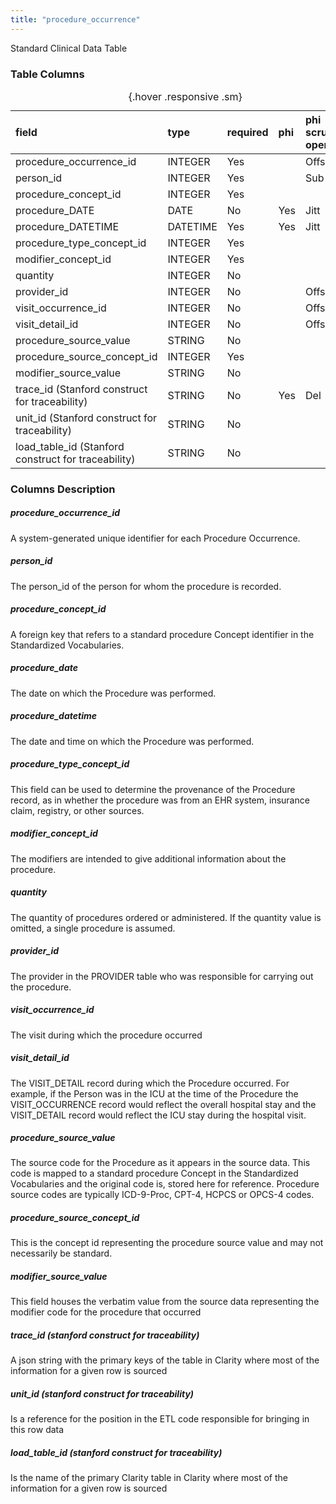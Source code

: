 ```yaml
---
title: "procedure_occurrence"
---
```


Standard Clinical Data Table

### Table Columns

| field                                               | type     | required   | phi   | phi scrubbing operation   |
|:----------------------------------------------------|:---------|:-----------|:------|:--------------------------|
| procedure_occurrence_id                             | INTEGER  | Yes        |       | Offset                    |
| person_id                                           | INTEGER  | Yes        |       | Sub                       |
| procedure_concept_id                                | INTEGER  | Yes        |       |                        |
| procedure_DATE                                      | DATE     | No         | Yes   | Jitt                      |
| procedure_DATETIME                                  | DATETIME | Yes        | Yes   | Jitt                      |
| procedure_type_concept_id                           | INTEGER  | Yes        |       |                        |
| modifier_concept_id                                 | INTEGER  | Yes        |       |                        |
| quantity                                            | INTEGER  | No         |       |                        |
| provider_id                                         | INTEGER  | No         |       | Offset                    |
| visit_occurrence_id                                 | INTEGER  | No         |       | Offset                    |
| visit_detail_id                                     | INTEGER  | No         |       | Offset                    |
| procedure_source_value                              | STRING   | No         |       |                        |
| procedure_source_concept_id                         | INTEGER  | Yes        |       |                        |
| modifier_source_value                               | STRING   | No         |       |                        |
| trace_id (Stanford construct for traceability)      | STRING   | No         | Yes   | Del                       |
| unit_id (Stanford construct for traceability)       | STRING   | No         |       |                        |
| load_table_id (Stanford construct for traceability) | STRING   | No         |       |                        |

:  {.hover .responsive .sm}

### Columns Description


##### procedure_occurrence_id

A system-generated unique identifier for each Procedure Occurrence.

##### person_id

The person_id of the person for whom the procedure is recorded.

##### procedure_concept_id

A foreign key that refers to a standard procedure Concept identifier in the Standardized Vocabularies.

##### procedure_date

The date on which the Procedure was performed.

##### procedure_datetime

The date and time on which the Procedure was performed.

##### procedure_type_concept_id

This field can be used to determine the provenance of the Procedure record, as in whether the procedure was from an EHR system, insurance claim, registry, or other sources.

##### modifier_concept_id

The modifiers are intended to give additional information about the procedure. 

##### quantity

The quantity of procedures ordered or administered. If the quantity value is omitted, a single procedure is assumed.

##### provider_id

The provider in the PROVIDER table who was responsible for carrying out the procedure.

##### visit_occurrence_id

The visit during which the procedure occurred

##### visit_detail_id

The VISIT_DETAIL record during which the Procedure occurred. For example, if the Person was in the ICU at the time of the Procedure the VISIT_OCCURRENCE record would reflect the overall hospital stay and the VISIT_DETAIL record would reflect the ICU stay during the hospital visit.

##### procedure_source_value

The source code for the Procedure as it appears in the source data. This code is mapped to a standard procedure Concept in the Standardized Vocabularies and the original code is, stored here for reference. Procedure source codes are typically ICD-9-Proc, CPT-4, HCPCS or OPCS-4 codes.

##### procedure_source_concept_id

This is the concept id representing the procedure source value and may not necessarily be standard.

##### modifier_source_value

This field houses the verbatim value from the source data representing the modifier code for the procedure that occurred

##### trace_id (stanford construct for traceability) 

A json string with the primary keys of the table in Clarity where most of the information for a given row is sourced

##### unit_id (stanford construct for traceability) 

Is a reference for the position in the ETL code responsible for bringing in this row data

##### load_table_id (stanford construct for traceability) 

Is the name of the primary Clarity table in Clarity where most of the information for a given row is sourced
